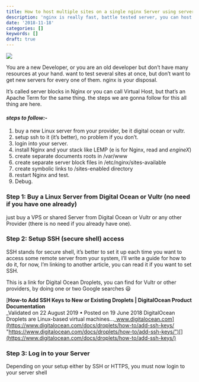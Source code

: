 ```yaml
---
title: How to host multiple sites on a single nginx Server using server blocks
description: 'nginx is really fast, battle tested server, you can host anything on it.'
date: '2018-11-18'
categories: []
keywords: []
draft: true
---
```


![](/images/0____WuzBNrD2kh5BRL6.jpg)

You are a new Developer, or you are an old developer but don’t have many resources at your hand. want to test several sites at once, but don’t want to get new servers for every one of them. nginx is your disposal.

It’s called server blocks in Nginx or you can call Virtual Host, but that’s an Apache Term for the same thing. the steps we are gonna follow for this all thing are here.

#### **_steps to follow:-_**

1.  buy a new Linux server from your provider, be it digital ocean or vultr.
2.  setup ssh to it (it’s better), no problem if you don’t.
3.  login into your server.
4.  install Nginx and your stack like LEMP (e is for Nginx, read and _engineX_)
5.  create separate documents roots in /var/www
6.  create separate server block files in /etc/nginx/sites-available
7.  create symbolic links to /sites-enabled directory
8.  restart Nginx and test.
9.  Debug.

### Step 1: Buy a Linux Server from Digital Ocean or Vultr (no need if you have one already)

just buy a VPS or shared Server from Digital Ocean or Vultr or any other Provider (there is no need if you already have one).

### Step 2: Setup SSH (secure shell) access

SSH stands for secure shell, it’s better to set it up each time you want to access some remote server from your system, I’ll write a guide for how to do it, for now, I’m linking to another article, you can read it if you want to set SSH. 

This is a link for Digital Ocean Droplets, you can find for Vultr or other providers, by doing one or two Google searches 😃

[**How-to Add SSH Keys to New or Existing Droplets | DigitalOcean Product Documentation**  
_Validated on 22 August 2019 &bullet; Posted on 19 June 2018 DigitalOcean Droplets are Linux-based virtual machines…_www.digitalocean.com](https://www.digitalocean.com/docs/droplets/how-to/add-ssh-keys/ "https://www.digitalocean.com/docs/droplets/how-to/add-ssh-keys/")[](https://www.digitalocean.com/docs/droplets/how-to/add-ssh-keys/)

### Step 3: Log in to your Server

Depending on your setup either by SSH or HTTPS, you must now login to your server shell